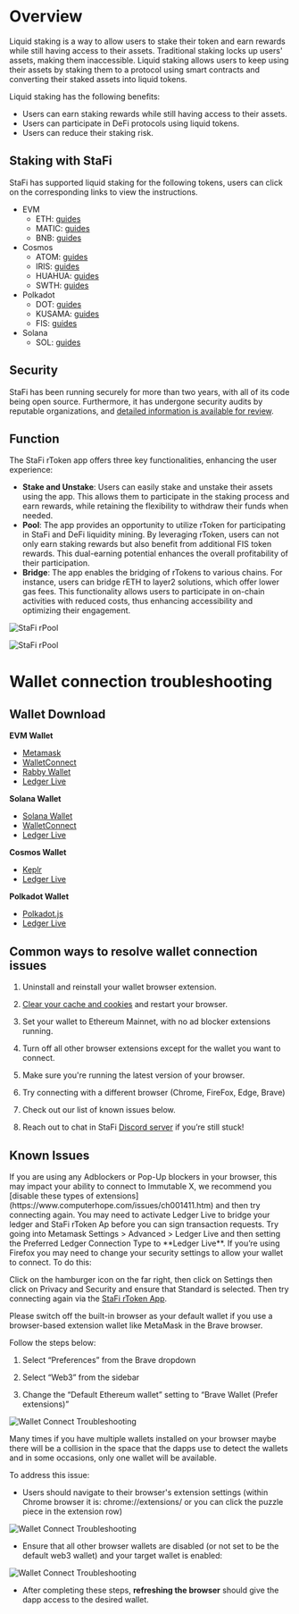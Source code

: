 # Overview

Liquid staking is a way to allow users to stake their token and earn rewards while still having access to their assets. Traditional staking locks up users' assets, making them inaccessible. Liquid staking allows users to keep using their assets by staking them to a protocol using smart contracts and converting their staked assets into liquid tokens.

Liquid staking has the following benefits:
- Users can earn staking rewards while still having access to their assets.
- Users can participate in DeFi protocols using liquid tokens.
- Users can reduce their staking risk.

## Staking with StaFi
StaFi has supported liquid staking for the following tokens, users can click on the corresponding links to view the instructions.
- EVM
  - ETH: [guides](/stakingeth)
  - MATIC: [guides](/stakingmatic)
  - BNB: [guides](/stakingbnb)
- Cosmos
  - ATOM: [guides](/stakingatom)
  - IRIS: [guides](/stakingiris)
  - HUAHUA: [guides](/stakinghuahua)
  - SWTH: [guides](/stakingswth)
- Polkadot
  - DOT: [guides](/stakingdot)
  - KUSAMA: [guides](/stakingkusama)
  - FIS: [guides](/stakingfis)
- Solana
  - SOL: [guides](/stakingsol)

## Security

StaFi has been running securely for more than two years, with all of its code being open source. Furthermore, it has undergone security audits by reputable organizations, and [detailed information is available for review](/audit).

## Function

The StaFi rToken app offers three key functionalities, enhancing the user experience:
- **Stake and Unstake**: Users can easily stake and unstake their assets using the app. This allows them to participate in the staking process and earn rewards, while retaining the flexibility to withdraw their funds when needed.
- **Pool**: The app provides an opportunity to utilize rToken for participating in StaFi and DeFi liquidity mining. By leveraging rToken, users can not only earn staking rewards but also benefit from additional FIS token rewards. This dual-earning potential enhances the overall profitability of their participation.
- **Bridge**: The app enables the bridging of rTokens to various chains. For instance, users can bridge rETH to layer2 solutions, which offer lower gas fees. This functionality allows users to participate in on-chain activities with reduced costs, thus enhancing accessibility and optimizing their engagement.

![StaFi rPool](/image/stakingoverview_1.png)

![StaFi rPool](/image/stakingoverview_2.png)


# Wallet connection troubleshooting

## Wallet Download

**EVM Wallet**

- [Metamask](https://metamask.io/download/)
- [WalletConnect](https://walletconnect.com/products)
- [Rabby Wallet](https://rabby.io/)
- [Ledger Live](https://www.ledger.com/ledger-live)

**Solana Wallet**

- [Solana Wallet](https://phantom.app/download)
- [WalletConnect](https://walletconnect.com/products)
- [Ledger Live](https://www.ledger.com/ledger-live)

**Cosmos Wallet**

- [Keplr](https://www.keplr.app/)
- [Ledger Live](https://www.ledger.com/ledger-live)

**Polkadot Wallet**

- [Polkadot.js](https://polkadot.js.org/extension/)
- [Ledger Live](https://www.ledger.com/ledger-live)

## Common ways to resolve wallet connection issues

1. Uninstall and reinstall your wallet browser extension.

2. [Clear your cache and cookies](https://its.uiowa.edu/support/article/719) and restart your browser.

3. Set your wallet to Ethereum Mainnet, with no ad blocker extensions running. 

4. Turn off all other browser extensions except for the wallet you want to connect.

5. Make sure you're running the latest version of your browser.

6. Try connecting with a different browser (Chrome, FireFox, Edge, Brave)

7. Check out our list of known issues below.

8. Reach out to chat in StaFi [Discord server](https://discord.com/invite/jB77etn) if you’re still stuck!

## Known Issues

<FAQBox title="Adblockers/Pop-Up blockers conflict with browser wallets">
If you are using any Adblockers or Pop-Up blockers in your browser, this may impact your ability to connect to Immutable X, we recommend you [disable these types of extensions](https://www.computerhope.com/issues/ch001411.htm) and then try connecting again.
</FAQBox>

<FAQBox title="Ledger Live Hardware wallet">
You may need to activate Ledger Live to bridge your ledger and StaFi rToken Ap before you can sign transaction requests. Try going into Metamask Settings > Advanced > Ledger Live and then setting the Preferred Ledger Connection Type to **Ledger Live**.
</FAQBox>

<FAQBox title="Firefox Security Settings">
If you’re using Firefox you may need to change your security settings to allow your wallet to connect. To do this:

Click on the hamburger icon on the far right, then click on Settings then click on Privacy and Security and ensure that Standard is selected. Then try connecting again via the [StaFi rToken App](https://app.stafi.io/).
</FAQBox>

<FAQBox title="Brave Browser Default Web3 Wallet">
Please switch off the built-in browser as your default wallet if you use a browser-based extension wallet like MetaMask in the Brave browser.

Follow the steps below:

1) Select “Preferences” from the Brave dropdown

2) Select “Web3” from the sidebar

3) Change the “Default Ethereum wallet” setting to “Brave Wallet (Prefer extensions)”

![Wallet Connect Troubleshooting](/image/wallet-connect-troubleshoot1)
</FAQBox>

<FAQBox title="Multiple Wallets Installed">
Many times if you have multiple wallets installed on your browser maybe there will be a collision in the space that the dapps use to detect the wallets and in some occasions, only one wallet will be available.

To address this issue:

- Users should navigate to their browser's extension settings (within Chrome browser it is: chrome://extensions/ or you can click the puzzle piece in the extension row)

![Wallet Connect Troubleshooting](/image/wallet-connect-troubleshoot2)

- Ensure that all other browser wallets are disabled (or not set to be the default web3 wallet) and your target wallet is enabled:

![Wallet Connect Troubleshooting](/image/wallet-connect-troubleshoot3)

- After completing these steps, **refreshing the browser** should give the dapp access to the desired wallet.
</FAQBox>
